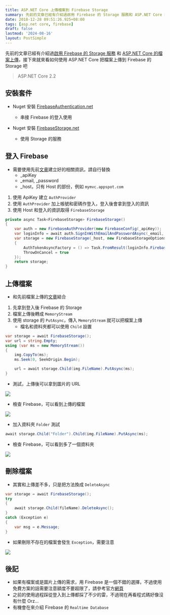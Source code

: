 ```yaml
---
title: ASP.NET Core 上傳檔案到 Firebase Storage
summary: 先前的文章已經有介紹過啟用 Firebase 的 Storage 服務和 ASP.NET Core 的檔案上傳，接下來就來看如何使用 ASP.NET Core 把檔案上傳到 Firebase 的 Storage 吧
date: 2018-12-28 09:51:26.925+08:00
tags: [asp.net core, firebase]
draft: false
lastmod: '2024-08-16'
layout: PostSimple
---
```


先前的文章已經有介紹過[啟用 Firebase 的 Storage 服務](/blog/firebase-create-project-user-enable-storage) 和 [ASP.NET Core 的檔案上傳](/blog/asp-net-core-file-upload)，接下來就來看如何使用 ASP.NET Core 把檔案上傳到 Firebase 的 Storage 吧

> ASP.NET Core 2.2

## 安裝套件

- Nuget 安裝 [FirebaseAuthentication.net](https://www.nuget.org/packages/FirebaseAuthentication.net)

  - 串接 Firebase 的登入使用

- Nuget 安裝 [FirebaseStorage.net](https://www.nuget.org/packages/FirebaseStorage.net)
  - 使用 Storage 的服務

## 登入 Firebase

- 需要使用先前[文章](/blog/firebase-create-project-user-enable-storage)建立好的相關資訊，請自行替換
  - \_apiKey
  - \_email, \_password
  - \_host，只有 Host 的部份，例如 `mymvc.appspot.com`

1. 使用 ApiKey 建立 `AuthProvider`
2. 使用 `AuthProvider` 加上帳號和密碼作登入，登入後會拿到登入的資訊
3. 使用 Host 和登入的資訊取得 `FirebaseStorage`

```csharp
private async Task<FirebaseStorage> FirebaseStorage()
{
    var auth = new FirebaseAuthProvider(new FirebaseConfig(_apiKey));
    var loginInfo = await auth.SignInWithEmailAndPasswordAsync(_email, _password);
    var storage = new FirebaseStorage(_host, new FirebaseStorageOptions
    {
        AuthTokenAsyncFactory = () => Task.FromResult(loginInfo.FirebaseToken),
        ThrowOnCancel = true
    });
    return storage;
}
```

## 上傳檔案

- 和先前檔案上傳的[文章](/blog/asp-net-core-file-upload)結合

1. 先拿到登入後 Firebase 的 Storage
2. 檔案上傳後轉成 `MemoryStream`
3. 使用 storage 的 `PutAsync`，傳入 `MemoryStream` 就可以把檔案上傳
   - 檔名和資料夾都可以使用 `Child` 設置

```csharp
var storage = await FirebaseStorage();
var url = string.Empty;
using (var ms = new MemoryStream())
{
	img.CopyTo(ms);
	ms.Seek(0, SeekOrigin.Begin);

	url = await storage.Child(img.FileName).PutAsync(ms);
}
```

- 測試，上傳後可以拿到圖片的 URL

![](https://image.cashwu.com/404.webp)

- 檢查 Firebase，可以看到上傳的檔案

![](https://image.cashwu.com/404.webp)

- 加入資料夾 `Folder` 測試

```csharp
await storage.Child("Folder").Child(img.FileName).PutAsync(ms);
```

- 檢查 Firebase，可以看到多了一個資料夾

![](https://image.cashwu.com/404.webp)

## 刪除檔案

- 其實和上傳差不多，只是把方法換成 `DeleteAsync`

```csharp
var storage = await FirebaseStorage();
try
{
    await storage.Child(fileName).DeleteAsync();
}
catch (Exception e)
{
    var msg = e.Message;
}
```

- 如果刪除不存在的檔案會發生 `Exception`，需要注意

![](https://image.cashwu.com/404.webp)

## 後記

- 如果有檔案或是圖片上傳的需求，用 Firebase 是一個不錯的選擇，不過使用免費方案的話需要注意額度不要超限了，請參考官方[網頁](https://firebase.google.com/pricing/)
- 之前的使用過程踩從登入到上傳都採了不少的雷，不過現在再看程式碼好像沒有什麼 Orz...
- 有機會在來介紹 Firebase 的 `Realtime Database`
